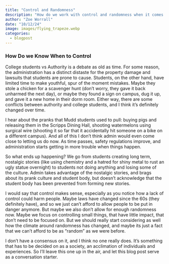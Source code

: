 ```yaml
---
title: "Control and Randomness"
description: "How do we work with control and randomness when it comes to college administrations"
author: "Zoe Worrall"
date: "10/12/24"
image: images/flying_trapeze.webp
categories:
  - blogpost
---
```


### How Do we Know When to Control

College students vs Authority is a debate as old as time. For some reason, the administration has a distinct distaste for the property damage and lawsuits that students are prone to cause. Students, on the other hand, have limited time to make youthful, spur of the moment mistakes. Maybe they stole a chicken for a scavenger hunt (don't worry, they gave it back unharmed the next day), or maybe they found a sign on campus, dug it up, and gave it a new home in their dorm room. Either way, there are some conflicts between authority and college students, and I think it's definitely changed over time.

I hear about the pranks that Mudd students used to pull: buying pigs and releasing them in the Scripps Dining Hall, shooting watermelons using surgical wire (shooting it so far that it accidentally hit someone on a bike on a different campus). And all of this I don't think admin would even come close to letting us do now. As time passes, safety regulations improve, and administration starts getting in more trouble when things happen.

So what ends up happening? We go from students creating long term, nostalgic stories (like using chemistry and a hatred for shiny metal to rust an ugly statue overnight) to students not doing anything and losing some of the culture. Admin takes advantage of the nostalgic stories, and brags about its prank culture and student body, but doesn't acknowledge that the student body has been prevented from forming new stories.

I would say that control makes sense, especially as you notice how a lack of control could harm people. Maybe laws have changed since the 60s (they definitely have), and so we just can't afford to allow people to be put in danger anymore. But maybe we also don't allow for enough randomness now. Maybe we focus on controlling small things, that have little impact, that don't need to be focused on. But we should really start considering as well how the climate around randomness has changed, and maybe its just a fact that we can't afford to be as "random" as we were before.

I don't have a consensus on it, and I think no one really does. It's something that has to be decided on as a society, an acclimation of individuals and experiences. So I'll leave this one up in the air, and let this blog post serve as a conversation starter.